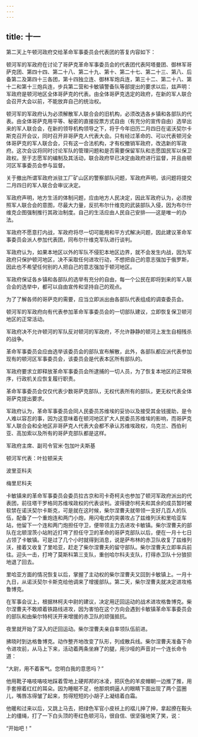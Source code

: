 ```yaml
---
---
---
```

title: 十一
---




第二天上午顿河政府交给革命军事委员会代表团的答复内容如下：

顿河军的军政府在讨论了哥萨克革命军事委员会的代表团代表阿塔曼团、御林军哥萨克团、第四十四、第二十八、第二十九、第十、第二十七、第二十三、第八、后备第二及第四十三各团，第十四独立连、御林军炮兵连，第三十二、第二十八、第十二和第十三炮兵连，步兵第二营和卡敏镇警备队等部提出的要求以后，兹声明：军政府是顿河地区全体哥萨克的代表。由全体哥萨克选定的政府，在新的军人联合会召开大会以前，不能放弃自己的统治权。

顿河军的军政府认为必须解散军人联合会的旧机构，必须改选各乡镇和各部队的代表。由全体哥萨克用平等、秘密的直接投票方式自由（有充分的宣传自由）选举出来的军人联合会，在新的领导机构领导之下，将于今年旧历二月四日在诺沃契尔卡斯克召开会议，同时召开非哥萨克人代表大会。只有经过革命的、可以代表顿河全体哥萨克的军人联合会，只有这一合法机构，才有权撤销军政府，改选新的军政府。这次会议将同时讨论军队的管理问题和是否需要保留军队和志愿国民军以保卫政权。至于志愿军的编制及其活动，联合政府早已决定由政府进行监督，并且由顿河区军事委员会参与监督。

关于撤出所谓军政府派驻工厂矿山区的警察部队问题，军政府声明，该问题将提交二月四日的军人联合会审议决定。

军政府声明，地方生活的体制问题，应由地方人民决定，因此军政府认为，必须按照军人联合会的意图，尽最大力量，反抗布尔什维克的武装部队入侵，因为布尔什维克企图强制推行其政治制度。自己的生活应由人民自己安排——这是唯一的办法。

军政府不愿意打内战，军政府将尽一切可能用和平方式解决问题，因此建议革命军事委员会派人参加代表团，同布尔什维克军队进行谈判。

军政府认为，如果本地区以外的军队不侵犯本地区边界，就不会发生内战，因为军政府只保护顿河地区，决不采取任何进攻行动，不想把自己的意志强加于俄罗斯，因此也不希望任何别的人把自己的意志强加于顿河地区。

军政府保证各乡镇和各部队的选举有充分的自由，每一个公民在即将到来的军人联合会的选举中，都可以自由宣传和坚持自己的观点。

为了了解各师的哥萨克的需要，应当立即派出由各部队代表组成的调查委员会。

顿河军的军政府向有代表参加革命军事委员会的一切部队建议，立即恢复保卫顿河地区的正常活动。

军政府决不允许顿河的军队反对顿河的军政府，不允许静静的顿河上发生自相残杀的战争。

革命军事委员会应由选举该委员会的部队宣布解散，此外，各部队都应派代表参加现有的顿河区军事委员会，该委员会是代表本区所有部队的。

军政府要求立即释放革命军事委员会所逮捕的一切人员，为了恢复本地区的正常秩序，行政机关应恢复履行职责。

革命军事委员会仅仅代表少数哥萨克部队，无权代表所有的部队，更无权代表全体哥萨克提出要求。

军政府认为，革命军事委员会同人民委员苏维埃的妥协以及接受其金钱援助，是令人难以容忍的事，因为这意味着在顿河地区扩大人民委员苏维埃的影响，而哥萨克军人联合会和全地区非哥萨克人代表大会都不承认苏维埃政权，乌克兰、西伯利亚、高加索以及所有的哥萨克部队都是这样。

军政府主席、副司令官米·包加叶夫斯基

顿河军代表：叶拉顿采夫

波里亚科夫

梅里尼科夫

卡敏镇来的革命军事委员会委员拉古京和司卡奇柯夫也参加了顿河军政府派出的代表团，前往塔干罗格同苏维埃政权的代表谈判。波得捷尔柯夫和其余的成员暂时被软禁在诺沃契尔卡斯克，可是就在这时候，柴尔涅曹夫就带领一支好几百人的队伍，配备了一个重炮连和两门小炮，用闪电式的突袭攻占了兹维列沃和里哈亚车站，他留下一个连和两门炮担任守卫，便带领主力去进攻卡敏镇。柴尔涅曹夫的部队在北顿涅茨小站附近打垮了担任守卫的革命的哥萨克部队以后，便在一月十七日占领了卡敏镇。可是过了几个小时就得到消息，说是萨布林的赤卫队收复了兹维列沃，接着又收复了里哈亚，赶走了柴尔涅曹夫的留守部队。柴尔涅曹夫立即率兵前往。迎头一击，打垮了莫斯科第三支队，重创哈尔科夫支队，打得赤卫队十分狼狈地退了回去。

里哈亚方面的情况恢复以后，掌握了主动权的柴尔涅曹夫又回到卡敏镇上。一月十九日，从诺沃契尔卡斯克给他调来了增援部队。第二天，柴尔涅曹夫就决定进攻格鲁博克。

在军事会议上，根据林柯夫中尉的建议，决定用迂回运动的战术进攻格鲁博克。柴尔涅曹夫不敢顺着铁路线进攻，因为害怕在这个方向会遇到卡敏镇革命军事委员会的部队和由柴尔特柯沃开来增援的赤卫队的顽强抵抗。

夜里就开始了深入的迂回运动。柴尔涅曹夫亲自率领队伍前进。

拂晓时到达格鲁博克。动作整齐地改变了队形，列成散兵线。柴尔涅曹夫准备下命令进攻前，从马上下来，活动着两条坐麻了的腿，用沙哑的声音对一个连长命令道：

“大尉，用不着客气。您明白我的意思吗？”

他用靴子咯吱咯吱地踩着雪地上硬邦邦的冰凌，把灰色的羊皮帽朝一边推了推，用手套擦着红红的耳朵。因为睡眠不足，他那炯炯逼人的眼睛下面出现了两个蓝圈儿，嘴唇冻得皱了起来，剪得短短的小胡子上凝结着白霜。

他暖和过来以后，又跳上马去，把绿色军官小皮袄上的褶儿抻了抻，拿起撩在鞍头上的缰绳，打了一下白头顶的枣红色顿河马，很自信、很坚强地笑了笑，说：

“开始吧！”